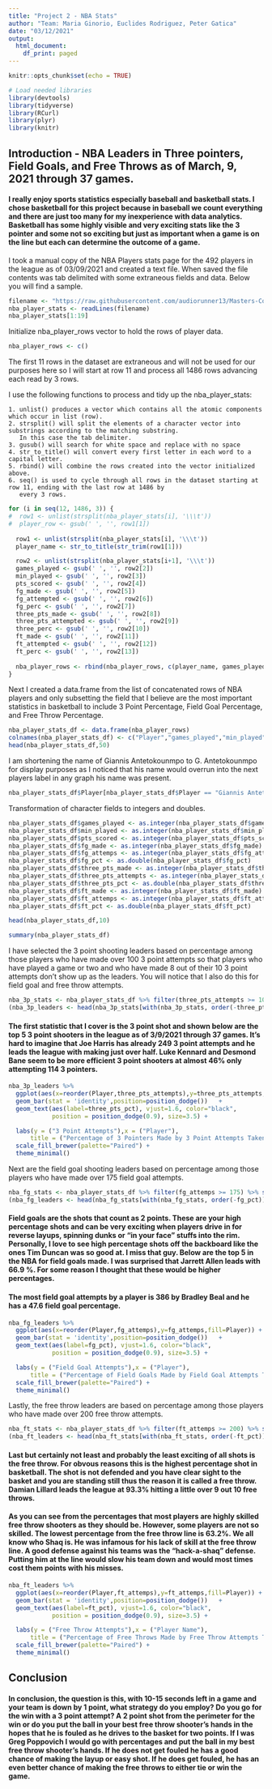 ```yaml
---
title: "Project 2 - NBA Stats"
author: "Team: Maria Ginorio, Euclides Rodriguez, Peter Gatica"
date: "03/12/2021"
output:
  html_document:
    df_print: paged
---
```

```r
knitr::opts_chunk$set(echo = TRUE)
```

```r
# Load needed libraries
library(devtools)
library(tidyverse)
library(RCurl)
library(plyr)
library(knitr)
```

## Introduction - NBA Leaders in Three pointers, Field Goals, and Free Throws as of March, 9, 2021 through 37 games.
####  I really enjoy sports statistics especially baseball and basketball stats.  I chose basketball for this project because in baseball we count everything and there are just too many for my inexperience with data analytics.  Basketball has some highly visible and very exciting stats like the 3 pointer and some not so exciting but just as important when a game is on the line but each can determine the outcome of a game.

I took a manual copy of the NBA Players stats page for the 492 players in the league as of 03/09/2021 and created a text file.  When saved the file contents was tab delimited with some extraneous fields and data.  Below you will find a sample.

```r
filename <- "https://raw.githubusercontent.com/audiorunner13/Masters-Coursework/main/DATA607%20Spring%202021/Week6/Data/NBA_Player_Stats.txt"
nba_player_stats <- readLines(filename)
nba_player_stats[1:19]
```

Initialize nba_player_rows vector to hold the rows of player data.

```r
nba_player_rows <- c()
```

The first 11 rows in the dataset are extraneous and will not be used for our purposes here so I will start at row 11 and process all 1486 rows advancing each read by 3 rows.

I use the following functions to process and tidy up the nba_player_stats:
    
    1. unlist() produces a vector which contains all the atomic components which occur in list (row).
    2. strsplit() will split the elements of a character vector into substrings according to the matching substring.
       In this case the tab delimiter.
    3. gusub() will search for white space and replace with no space
    4. str_to_title() will convert every first letter in each word to a capital letter.
    5. rbind() will combine the rows created into the vector initialized above.
    6. seq() is used to cycle through all rows in the dataset starting at row 11, ending with the last row at 1486 by
       every 3 rows.

```r
for (i in seq(12, 1486, 3)) {
#  row1 <- unlist(strsplit(nba_player_stats[i], '\\\t'))
#  player_row <- gsub(' ', '', row1[1])
  
  row1 <- unlist(strsplit(nba_player_stats[i], '\\\t'))
  player_name <- str_to_title(str_trim(row1[1]))

  row2 <- unlist(strsplit(nba_player_stats[i+1], '\\\t'))
  games_played <- gsub(' ', '', row2[2])
  min_played <- gsub(' ', '', row2[3])
  pts_scored <- gsub(' ', '', row2[4])
  fg_made <- gsub(' ', '', row2[5])
  fg_attempted <- gsub(' ', '', row2[6])
  fg_perc <- gsub(' ', '', row2[7])
  three_pts_made <- gsub(' ', '', row2[8])
  three_pts_attempted <- gsub(' ', '', row2[9])
  three_perc <- gsub(' ', '', row2[10])
  ft_made <- gsub(' ', '', row2[11])
  ft_attempted <- gsub(' ', '', row2[12])
  ft_perc <- gsub(' ', '', row2[13])
  
  nba_player_rows <- rbind(nba_player_rows, c(player_name, games_played, min_played, pts_scored, fg_made, fg_attempted, fg_perc, three_pts_made, three_pts_attempted, three_perc, ft_made, ft_attempted, ft_perc))
}
```

Next I created a data.frame from the list of concatenated rows of NBA players and only subsetting the field that I believe are the most important statistics in basketball to include 3 Point Percentage, Field Goal Percentage, and Free Throw Percentage.

```r
nba_player_stats_df <- data.frame(nba_player_rows)
colnames(nba_player_stats_df) <- c("Player","games_played","min_played","pts_scored","fg_made","fg_attemps","fg_pct","three_pts_made","three_pts_attempts","three_pts_pct","ft_made","ft_attemps","ft_pct")
head(nba_player_stats_df,50)
```

I am shortening the name of Giannis Antetokounmpo to G. Antetokounmpo for display purposes as I noticed that his name would overrun into the next players label in any graph his name was present.
```r
nba_player_stats_df$Player[nba_player_stats_df$Player == "Giannis Antetokounmpo"] <- "G. Antetokounmpo"
```

Transformation of character fields to integers and doubles.
```r
nba_player_stats_df$games_played <- as.integer(nba_player_stats_df$games_played)
nba_player_stats_df$min_played <- as.integer(nba_player_stats_df$min_played)
nba_player_stats_df$pts_scored <- as.integer(nba_player_stats_df$pts_scored)
nba_player_stats_df$fg_made <- as.integer(nba_player_stats_df$fg_made)
nba_player_stats_df$fg_attemps <- as.integer(nba_player_stats_df$fg_attemps)
nba_player_stats_df$fg_pct <- as.double(nba_player_stats_df$fg_pct)
nba_player_stats_df$three_pts_made <- as.integer(nba_player_stats_df$three_pts_made)
nba_player_stats_df$three_pts_attempts <- as.integer(nba_player_stats_df$three_pts_attempts)
nba_player_stats_df$three_pts_pct <- as.double(nba_player_stats_df$three_pts_pct)
nba_player_stats_df$ft_made <- as.integer(nba_player_stats_df$ft_made)
nba_player_stats_df$ft_attemps <- as.integer(nba_player_stats_df$ft_attemps)
nba_player_stats_df$ft_pct <- as.double(nba_player_stats_df$ft_pct)

head(nba_player_stats_df,10)
```

```r
summary(nba_player_stats_df)
```

I have selected the 3 point shooting leaders based on percentage among those players who have made over 100 3 point attempts so that players who have played a game or two and who have made 8 out of their 10 3 point attempts don't show up as the leaders.  You will notice that I also do this for field goal and free throw attempts.
```r
nba_3p_stats <- nba_player_stats_df %>% filter(three_pts_attempts >= 100) %>% select('Player','games_played','three_pts_made', 'three_pts_attempts','three_pts_pct') 
(nba_3p_leaders <- head(nba_3p_stats[with(nba_3p_stats, order(-three_pts_pct)),],5))
```

#### The first statistic that I cover is the 3 point shot and shown below are the top 5 3 point shooters in the league as of 3/9/2021 through 37 games. It's hard to imagine that Joe Harris has already 249 3 point attempts and he leads the league with making just over half.  Luke Kennard and Desmond Bane seem to be more efficient 3 point shooters at almost 46% only attempting 114 3 pointers.
```r
nba_3p_leaders %>%
  ggplot(aes(x=reorder(Player,three_pts_attempts),y=three_pts_attempts,fill=Player)) + 
  geom_bar(stat = 'identity',position=position_dodge())   +
  geom_text(aes(label=three_pts_pct), vjust=1.6, color="black",
            position = position_dodge(0.9), size=3.5) +

  labs(y = ("3 Point Attempts"),x = ("Player"),
      title = ("Percentage of 3 Pointers Made by 3 Point Attempts Taken by Player")  ) +
  scale_fill_brewer(palette="Paired") +
  theme_minimal()
```

Next are the field goal shooting leaders based on percentage among those players who have made over 175 field goal attempts.
```r
nba_fg_stats <- nba_player_stats_df %>% filter(fg_attemps >= 175) %>% select('Player','games_played','fg_made', 'fg_attemps','fg_pct') 
(nba_fg_leaders <- head(nba_fg_stats[with(nba_fg_stats, order(-fg_pct)),],5))
```

#### Field goals are the shots that count as 2 points.  These are your high percentage shots and can be very exciting when players drive in for reverse layups, spinning dunks or "in your face" stuffs into the rim.  Personally, I love to see high percentage shots off the backboard like the ones Tim Duncan was so good at.  I miss that guy.  Below are the top 5 in the NBA for field goals made.  I was surprised that Jarrett Allen leads with 66.9 %.  For some reason I thought that these would be higher percentages.  

#### The most field goal attempts by a player is 386 by Bradley Beal and he has a 47.6 field goal percentage.
```r
nba_fg_leaders %>%
  ggplot(aes(x=reorder(Player,fg_attemps),y=fg_attemps,fill=Player)) + 
  geom_bar(stat = 'identity',position=position_dodge())   +
  geom_text(aes(label=fg_pct), vjust=1.6, color="black",
            position = position_dodge(0.9), size=3.5) +

  labs(y = ("Field Goal Attempts"),x = ("Player"),
      title = ("Percentage of Field Goals Made by Field Goal Attempts Taken by Player")  ) +
  scale_fill_brewer(palette="Paired") +
  theme_minimal()
```

Lastly, the free throw leaders are based on percentage among those players who have made over 200 free throw attempts.
```r
nba_ft_stats <- nba_player_stats_df %>% filter(ft_attemps >= 200) %>% select('Player','games_played','ft_made', 'ft_attemps','ft_pct') 
(nba_ft_leaders <- head(nba_ft_stats[with(nba_ft_stats, order(-ft_pct)),],5))
```

#### Last but certainly not least and probably the least exciting of all shots is the free throw.  For obvous reasons this is the highest percentage shot in basketball.  The shot is not defended and you have clear sight to the basket and you are standing still thus the reason it is called a free throw.  Damian Lillard leads the league at 93.3% hitting a little over 9 out 10 free throws.  
#### As you can see from the percentages that most players are highly skilled free throw shooters as they should be.  However, some players are not so skilled.  The lowest percentage from the free throw line is 63.2%.  We all know who Shaq is.  He was infamous for his lack of skill at the free throw line.  A good defense against his teams was the "hack-a-shaq" defense.  Putting him at the line would slow his team down and would most times cost them points with his misses.
```r
nba_ft_leaders %>%
  ggplot(aes(x=reorder(Player,ft_attemps),y=ft_attemps,fill=Player)) + 
  geom_bar(stat = 'identity',position=position_dodge())   +
  geom_text(aes(label=ft_pct), vjust=1.6, color="black",
            position = position_dodge(0.9), size=3.5) +

  labs(y = ("Free Throw Attempts"),x = ("Player Name"),
      title = ("Percentage of Free Throws Made by Free Throw Attempts Taken by Player")  ) +
  scale_fill_brewer(palette="Paired") +
  theme_minimal()
```

## Conclusion

#### In conclusion, the question is this, with 10-15 seconds left in a game and your team is down by 1 point, what strategy do you employ?  Do you go for the win with a 3 point attempt? A 2 point shot from the perimeter for the win or do you put the ball in your best free throw shooter's hands in the hopes that he is fouled as he drives to the basket for two points.  If I was Greg Poppovich I would go with percentages and put the ball in my best free throw shooter's hands.  If he does not get fouled he has a good chance of making the layup or easy shot.  If he does get fouled, he has an even better chance of making the free throws to either tie or win the game.